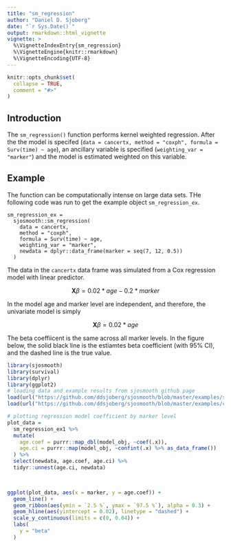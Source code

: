 ```yaml
---
title: "sm_regression"
author: "Daniel D. Sjoberg"
date: "`r Sys.Date()`"
output: rmarkdown::html_vignette
vignette: >
  %\VignetteIndexEntry{sm_regression}
  %\VignetteEngine{knitr::rmarkdown}
  %\VignetteEncoding{UTF-8}
---
```


```r
knitr::opts_chunk$set(
  collapse = TRUE,
  comment = "#>"
)
```

## Introduction

The `sm_regression()` function performs kernel weighted regression.  After the the model is specifed (`data = cancertx, method = "coxph", formula = Surv(time) ~ age`), an ancillary variable is specified (`weighting_var = "marker"`) and the model is estimated weighted on this variable.

## Example 

The function can be computationally intense on large data sets.  THe following code was run to get the example object `sm_regression_ex`.

```
sm_regression_ex =
  sjosmooth::sm_regression(
    data = cancertx,
    method = "coxph",
    formula = Surv(time) ~ age,
    weighting_var = "marker",
    newdata = dplyr::data_frame(marker = seq(7, 12, 0.5))
  )
```

The data in the `cancertx` data frame was simulated from a Cox regression model with linear predictor.  

$$
\textbf{X}\beta = 0.02 * age - 0.2 * marker
$$

In the model age and marker level are independent, and therefore, the univariate model is simply

$$
\textbf{X}\beta = 0.02 * age
$$

The beta coeffiicent is the same across all marker levels.  In the figure below, the solid black line is the estiamtes beta coefficient (with 95% CI), and the dashed line is the true value. 

```r
library(sjosmooth)
library(survival)
library(dplyr)
library(ggplot2)
# loading data and example results from sjosmooth github page
load(url("https://github.com/ddsjoberg/sjosmooth/blob/master/examples/sm_regression_ex1.rda?raw=true"))
load(url("https://github.com/ddsjoberg/sjosmooth/blob/master/examples/cancertx.rda?raw=true"))

# plotting regression model coefficient by marker level
plot_data =
  sm_regression_ex1 %>%
  mutate(
    age.coef = purrr::map_dbl(model_obj, ~coef(.x)),
    age.ci = purrr::map(model_obj, ~confint(.x) %>% as_data_frame())
  ) %>%
  select(newdata, age.coef, age.ci) %>%
  tidyr::unnest(age.ci, newdata)

  

ggplot(plot_data, aes(x = marker, y = age.coef)) +
  geom_line() +
  geom_ribbon(aes(ymin = `2.5 %`, ymax = `97.5 %`), alpha = 0.3) +
  geom_hline(aes(yintercept = 0.02), linetype = "dashed") +
  scale_y_continuous(limits = c(0, 0.04)) +
  labs(
    y = "beta"
  )
```
